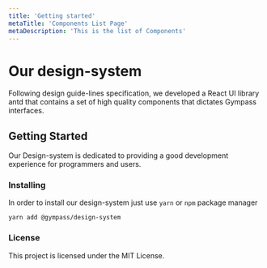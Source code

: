 ```yaml
---
title: 'Getting started'
metaTitle: 'Components List Page'
metaDescription: 'This is the list of Components'
---
```


# Our design-system

Following design guide-lines specification, we developed a React UI library antd that contains a set of high quality components that dictates Gympass interfaces.

## Getting Started

Our Design-system is dedicated to providing a good development experience for programmers and users.

### Installing

In order to install our design-system just use `yarn` or `npm` package manager

```
yarn add @gympass/design-system
```

### License

This project is licensed under the MIT License.
